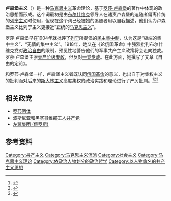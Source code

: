 {{expand|time=2014-09-04T06:49:26+00:00}}
{{马克思主义}}
{{Socialism sidebar}}
'''卢森堡主义'''（{{lang-en|Luxemburgism}}）是一种[[马克思主义|马克思主义]]革命理论，基于[[罗莎·卢森堡|罗莎·卢森堡]]的著作中体现的政治思想而形成。这个词最初是由[[布尔什维克|布尔什维克]]领导人在谴责卢森堡的追随者偏离传统的[[列宁主义|列宁主义]]时使用，但现在这个词已经被她的追随者用以自我描述，他们认为卢森堡主义比列宁主义更接近“正统的[[马克思主义|马克思主义]]”。

罗莎·卢森堡早在1904年就批评了[[列宁|列宁]]所提倡的[[民主集中制|民主集中制]]，认为这是“极端的集中主义”、“无情的集中主义”。1918年，她又在《论俄国革命》中强烈批判布尔什维克党对[[政治自由|政治自由]]的限制，预见性地警告他们的军事共产主义政策将会走向独裁。罗莎·卢森堡主张[[无产阶级专政|无产阶级专政]]，但反对[[一党专政|一党专政]]。在此方面，她撰写了文章《自由的定论》。

和罗莎·卢森堡一样，卢森堡主义者既认同[[俄国革命|俄国革命]]的意义，也出自于对集权主义的批判而对后来的[[斯大林主义|斯大林主义]]高度集权的政治实践和理论进行了严厉批判。<ref>{{Cite web |url=http://marxists.anu.edu.au/chinese/Rosa-Luxemburg/index.htm |title=中文马克思主义文库：罗莎·卢森堡 |access-date=2017-05-14 |archive-url=https://web.archive.org/web/20170818203503/http://marxists.anu.edu.au/chinese/Rosa-Luxemburg/index.htm |archive-date=2017-08-18 |dead-url=yes }}</ref><ref>{{Cite web |url=https://www.reddit.com/r/Luxemburgism/ |title=For discussion on Luxemburgism |access-date=2017-05-14 |archive-date=2020-05-11 |archive-url=https://web.archive.org/web/20200511063445/https://www.reddit.com/r/Luxemburgism/ |dead-url=no }}</ref><ref>{{Cite web |url=http://luxemburgism.forumr.net/t15-what-is-luxemburgism |title=What is Luxemburgism? |access-date=2017-05-14 |archive-date=2016-11-09 |archive-url=https://web.archive.org/web/20161109145916/http://luxemburgism.forumr.net/t15-what-is-luxemburgism |dead-url=yes }}</ref>

== 相关政党 ==
*[[罗莎团体|罗莎团体]]
*[[波斯尼亚和黑塞哥维那工人共产党|波斯尼亚和黑塞哥维那工人共产党]]
*[[左翼集团_(俄罗斯)|左翼集团 (俄罗斯)]]

== 参考资料 ==
<references/>

{{Communism}}
[[Category:共产主义|Category:共产主义]]
[[Category:马克思主义流派|Category:马克思主义流派]]
[[Category:社会主义|Category:社会主义]]
[[Category:马克思主义理论|Category:马克思主义理论]]
[[Category:依政治人物划分的政治哲学|Category:依政治人物划分的政治哲学]]
[[Category:以人物命名的共产主义思想|Category:以人物命名的共产主义思想]]